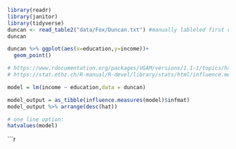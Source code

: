 ```r
library(readr)
library(janitor)
library(tidyverse)
duncan <- read_table2("data/Fox/Duncan.txt") #manually lableled first column so it would read in correctly
duncan
```

```r
duncan %>% ggplot(aes(x=education,y=income))+
  geom_point()
```

```r
# https://www.rdocumentation.org/packages/VGAM/versions/1.1-1/topics/hatvalues 
# https://stat.ethz.ch/R-manual/R-devel/library/stats/html/influence.measures.html

model = lm(income ~ education,data = duncan)

model_output = as_tibble(influence.measures(model)$infmat)
model_output %>% arrange(desc(hat))

# one line option:
hatvalues(model)
```

```r


